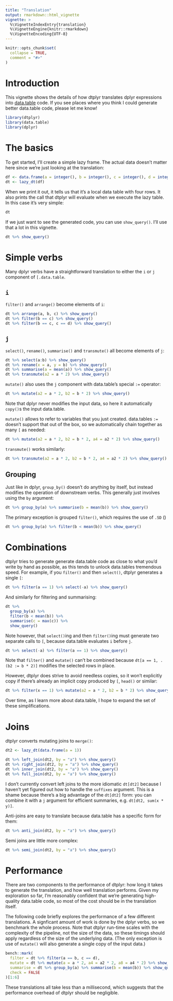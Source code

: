 ```yaml
---
title: "Translation"
output: rmarkdown::html_vignette
vignette: >
  %\VignetteIndexEntry{translation}
  %\VignetteEngine{knitr::rmarkdown}
  %\VignetteEncoding{UTF-8}
---
```


```r
knitr::opts_chunk$set(
  collapse = TRUE,
  comment = "#>"
)
```

# Introduction

This vignette shows the details of how dtplyr translates dplyr expressions into [data.table](https://github.com/Rdatatable/data.table/wiki) code. If you see places where you think I could generate better data.table code, please let me know!

```r
library(dtplyr)
library(data.table)
library(dplyr)
```

# The basics

To get started, I'll create a simple lazy frame. The actual data doesn't matter here since we're just looking at the translation:

```r
df <- data.frame(a = integer(), b = integer(), c = integer(), d = integer())
dt <- lazy_dt(df)
```

When we print it out, it tells us that it's a local data table with four rows. It also prints the call that dtplyr will evaluate when we execute the lazy table. In this case it's very simple: 

```r
dt
```

If we just want to see the generated code, you can use `show_query()`. I'll use that a lot in this vignette.

```r
dt %>% show_query()
```


# Simple verbs

Many dplyr verbs have a straightforward translation to either the `i` or `j` component of `[.data.table`. 


## `i`

`filter()` and `arrange()` become elements of `i`:

```r
dt %>% arrange(a, b, c) %>% show_query()
dt %>% filter(b == c) %>% show_query()
dt %>% filter(b == c, c == d) %>% show_query()
```

## `j`

`select()`, `rename()`, `summarise()` and `transmute()` all become elements of `j`:

```r
dt %>% select(a:b) %>% show_query()
dt %>% rename(x = a, y = b) %>% show_query()
dt %>% summarise(a = mean(a)) %>% show_query()
dt %>% transmute(a2 = a * 2) %>% show_query()
```

`mutate()` also uses the `j` component with data.table's special `:=` operator:

```r
dt %>% mutate(a2 = a * 2, b2 = b * 2) %>% show_query()
```

Note that dplyr never modifies the input data, so here it automatically `copy()`s the input data.table. 

`mutate()` allows to refer to variables that you just created. data.tables `:=` doesn't support that out of the box, so we automatically chain together as many `[` as needed:

```r
dt %>% mutate(a2 = a * 2, b2 = b * 2, a4 = a2 * 2) %>% show_query()
```

`transmute()` works similarly:

```r
dt %>% transmute(a2 = a * 2, b2 = b * 2, a4 = a2 * 2) %>% show_query()
```

## Grouping

Just like in dplyr, `group_by()` doesn't do anything by itself, but instead modifies the operation of downstream verbs. This generally just involves using the `by` argument:

```r
dt %>% group_by(a) %>% summarise(b = mean(b)) %>% show_query()
```

The primary exception is grouped `filter()`, which requires the use of `.SD` ()

```r
dt %>% group_by(a) %>% filter(b < mean(b)) %>% show_query()
```

# Combinations

dtplyr tries to generate generate data.table code as close to what you'd write by hand as possible, as this tends to unlock data.tables tremendous speed. For example, if you `filter()` and then `select()`, dtplyr generates a single `[`:

```r
dt %>% filter(a == 1) %>% select(-a) %>% show_query()
```

And similarly for filtering and summarising:

```r
dt %>% 
  group_by(a) %>% 
  filter(b < mean(b)) %>% 
  summarise(c = max(c)) %>% 
  show_query()
```

Note however, that `select()`ing and then `filter()`ing must generate two separate calls to `[`, because data.table evaluates `i` before `j`.

```r
dt %>% select(-a) %>% filter(a == 1) %>% show_query()

```

Note that `filter()` and `mutate()` can't be combined because `dt[a == 1, .(b2 := b * 2)]` modifies the selected rows in place.

However, dtplyr does strive to avoid needless copies, so it won't explicitly copy if there's already an implicit copy produced by `[`, `head()` or similar:

```r
dt %>% filter(x == 1) %>% mutate(a2 = a * 2, b2 = b * 2) %>% show_query()
```

Over time, as I learn more about data.table, I hope to expand the set of these simplifications.

# Joins

dtplyr converts mutating joins to `merge()`:

```r
dt2 <- lazy_dt(data.frame(a = 1))

dt %>% left_join(dt2, by = "a") %>% show_query()
dt %>% right_join(dt2, by = "a") %>% show_query()
dt %>% inner_join(dt2, by = "a") %>% show_query()
dt %>% full_join(dt2, by = "a") %>% show_query()
```

I don't currently convert left joins to the more idiomatic `dt[dt2]` because I haven't yet figured out how to handle the `suffixes` argument. This is a shame because there's a big advantage of the `dt[dt2]` form: you can combine it with a `j` argument for efficient summaries, e.g. `dt[dt2, sum(x * y)]`.

Anti-joins are easy to translate because data.table has a specific form for them:

```r
dt %>% anti_join(dt2, by = "a") %>% show_query()
```

Semi joins are little more complex:

```r
dt %>% semi_join(dt2, by = "a") %>% show_query()
```

# Performance

There are two components to the performance of dtplyr: how long it takes to generate the translation, and how well translation performs. Given my exploration so far, I'm reasonably confident that we're generating high-quality data.table code, so most of the cost should be in the translation itself. 

The following code briefly explores the performance of a few different translations. A signficant amount of work is done by the dplyr verbs, so we benchmark the whole process. Note that dtplyr run-time scales with the complexity of the pipeline, not the size of the data, so these timings should apply regardless of the size of the underlying data. (The only exception is use of `mutate()` will also generate a single copy of the input data.)

```r
bench::mark(
  filter = dt %>% filter(a == b, c == d),
  mutate = dt %>% mutate(a = a * 2, a4 = a2 * 2, a8 = a4 * 2) %>% show_query(),
  summarise = dt %>% group_by(a) %>% summarise(b = mean(b)) %>% show_query(),
  check = FALSE
)[1:6]
```

These translations all take less than a millisecond, which suggests that the performance overhead of dtplyr should be negligible. 


